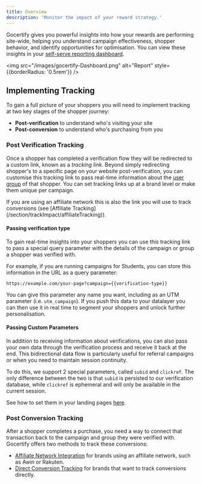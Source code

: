 ```yaml
---
title: Overview
description: 'Monitor the impact of your reward strategy.'
---
```


Gocertify gives you powerful insights into how your rewards are performing site-wide, helping you
understand campaign effectiveness, shopper behavior, and identify opportunities for optimisation. You can view these insights in your [self-serve reporting dashboard](/section/trackImpact/reportingDashboard).

<img src="/images/gocertify-Dashboard.png" alt="Report" style={{borderRadius: '0.5rem'}} />

## Implementing Tracking
To gain a full picture of your shoppers you will need to implement tracking at two key stages of the shopper journey:

- **Post-verification** to understand who's visiting your site
- **Post-conversion** to understand who's purchasing from you

### Post Verification Tracking
Once a shopper has completed a verification flow they will be redirected to a custom link, known as a *tracking link*. Beyond simply redirecting shopper's to a specific page on your website post-verification,
you can customise this tracking link to pass real-time information about the [user group](/section/buildRewardFlows/closedUserGroups) of that shopper. You can set tracking links up at a brand level or make them unique per campaign.

<Tip>
If you are using an affiliate network this is also the link you will use to track conversions (see [Affiliate Tracking](/section/trackImpact/affiliateTracking)).
</Tip>

#### Passing verification type
To gain real-time insights into your shoppers you can use this tracking link to pass a special query parameter with the details of the campaign or group a shopper was verified with. 

For example, if you are running campaigns for Students, you can store this information in the URL as a query parameter:

```
https://example.com/your-page?campaign={{verification-type}}
```

You can give this parameter any name you want, including as an UTM parameter (i.e. `utm_campaign`). If you push this data to your datalayer you can then use it in real time to segment your shoppers and unlock further personalisation.

#### Passing Custom Parameters

In addition to receiving information about verifications, you can also pass your own data through the verification process 
and receive it back at the end. This bidirectional data flow is particularly useful for referral campaigns or when you need to maintain session continuity.


To do this, we support 2 special parameters, called `subid` and `clickref`. The only difference between the two is
that `subid` is persisted to our verification database, while `clickref` is ephemeral and will only be available in the
current session.

See how to set them in your landing pages [here](/section/gettingStarted/landingPages).

### Post Conversion Tracking

After a shopper completes a purchase, you need a way to connect that transaction back to the campaign and group they were verified with. Gocertify offers two methods to track these conversions:

- [Affiliate Network Integration](/section/trackImpact/affiliateTracking) for brands using an affiliate network, such as Awin or Rakuten.
- [Direct Conversion Tracking](/section/trackImpact/conversionTracking) for brands that want to track conversions directly.



